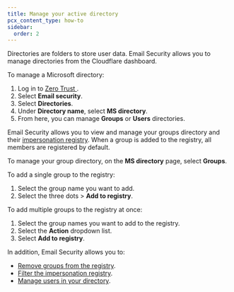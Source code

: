 ```yaml
---
title: Manage your active directory
pcx_content_type: how-to
sidebar:
  order: 2
---
```


Directories are folders to store user data. Email Security allows you to manage directories from the Cloudflare dashboard.

To manage a Microsoft directory:

1. Log in to [Zero Trust ](https://one.dash.cloudflare.com/).
2. Select **Email security**.
3. Select **Directories**.
4. Under **Directory name**, select **MS directory**.
5. From here, you can manage **Groups** or **Users** directories.

Email Security allows you to view and manage your groups directory and their [impersonation registry](/cloudflare-one/email-security/detection-settings/impersonation-registry/).
When a group is added to the registry, all members are registered by default.

To manage your group directory, on the **MS directory** page, select **Groups**.

To add a single group to the registry:

1. Select the group name you want to add.
2. Select the three dots > **Add to registry**.

To add multiple groups to the registry at once:

1. Select the group names you want to add to the registry.
2. Select the **Action** dropdown list.
3. Select **Add to registry**.

In addition, Email Security allows you to:

- [Remove groups from the registry](/cloudflare-one/email-security/directories/manage-ms-directories/manage-groups-directory/#remove-groups-from-registry).
- [Filter the impersonation registry](/cloudflare-one/email-security/directories/manage-ms-directories/manage-groups-directory/#filter-impersonation-registry).
- [Manage users in your directory](/cloudflare-one/email-security/directories/manage-ms-directories/manage-users-directory/).